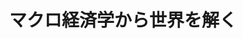 ﻿---
title: "マクロ経済学から世界を解く"
category: "環境・社会理工学院院"
vol: "70"
interviewee: "金子 昭彦"
url: ""
tags: []
pdf: "70-1-kaneko.pdf"
career: ""
preface: "経済学とは、経済活動を計算ができるようにモ デル化して研究する学問である。経済学は研究の 対象によって様々な分野に分類されている。有名 なものとして、市場を扱うミクロ経済学、一国の 経済を扱うマクロ経済学、国家間の取引を扱う国 際経済学などがある。 金子研究室では、マクロ経済学のモデルをもと にした、国際貿易に関する研究や、消費税や経済 政策が経済に与える影響についての研究を行って いる。金子研究室が行っているこれらの研究につ いて紹介していく。"
---
